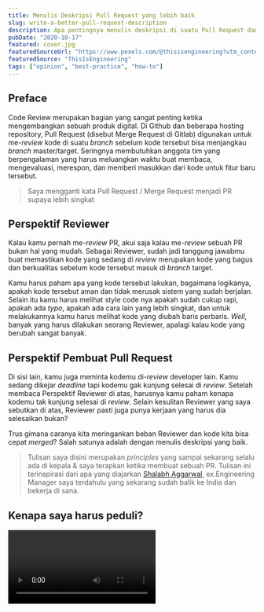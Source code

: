 ```yaml
---
title: Menulis Deskripsi Pull Request yang lebih baik
slug: write-a-better-pull-request-description
description: Apa pentingnya menulis deskripsi di suatu Pull Request dan bagaimana menulis Pull Request yang lebih baik supaya kode kita lebih mudah dipahami orang lain.
pubDate: "2020-10-17"
featured: cover.jpg
featuredSourceUrl: "https://www.pexels.com/@thisisengineering?utm_content=attributionCopyText&utm_medium=referral&utm_source=pexels"
featuredSource: "ThisIsEngineering"
tags: ["opinion", "best-practice", "how-to"]
---
```



## Preface

Code Review merupakan bagian yang sangat penting ketika mengembangkan sebuah produk digital. Di Github dan beberapa hosting repository, Pull Request (disebut Merge Request di Gitlab) digunakan untuk me-_review_ kode di suatu _branch_ sebelum kode tersebut bisa menjangkau _branch_ master/target. Seringnya membutuhkan anggota tim yang berpengalaman yang harus meluangkan waktu buat membaca, mengevaluasi, merespon, dan memberi masukkan dari kode untuk fitur baru tersebut.

> Saya mengganti kata Pull Request / Merge Request menjadi PR supaya lebih singkat

## Perspektif Reviewer

Kalau kamu pernah me-_review_ PR, akui saja kalau me-_review_ sebuah PR bukan hal yang mudah. Sebagai Reviewer, sudah jadi tanggung jawabmu buat memastikan kode yang sedang di _review_ merupakan kode yang bagus dan berkualitas sebelum kode tersebut masuk di _branch_ target.

Kamu harus paham apa yang kode tersebut lakukan, bagaimana logikanya, apakah kode tersebut aman dan tidak merusak sistem yang sudah berjalan. Selain itu kamu harus melihat style code nya apakah sudah cukup rapi, apakah ada _typo_, apakah ada cara lain yang lebih singkat, dan untuk melakukannya kamu harus melihat kode yang diubah baris perbaris. _Well_, banyak yang harus dilakukan seorang Reviewer, apalagi kalau kode yang berubah sangat banyak.

## Perspektif Pembuat Pull Request

Di sisi lain, kamu juga meminta kodemu di-_review_ developer lain. Kamu sedang dikejar _deadline_ tapi kodemu gak kunjung selesai di _review_. Setelah membaca Perspektif Reviewer di atas, harusnya kamu paham kenapa kodemu tak kunjung selesai di _review_. Selain kesulitan Reviewer yang saya sebutkan di atas, Reviewer pasti juga punya kerjaan yang harus dia selesaikan bukan?

Trus gimana caranya kita meringankan beban Reviewer dan kode kita bisa cepat _merged_? Salah satunya adalah dengan menulis deskripsi yang baik.

> Tulisan saya disini merupakan _principles_ yang sampai sekarang selalu ada di kepala & saya terapkan ketika membuat sebuah PR. Tulisan ini terinspirasi dari apa yang diajarkan [Shalabh Aggarwal](https://www.linkedin.com/in/shalabhaggarwal/), ex.Engineering Manager saya terdahulu yang sekarang sudah balik ke India dan bekerja di sana.

## Kenapa saya harus peduli?


<Video webm={WhyShouldICareWebm} mp4={WhyShouldICareMp4} />

<p align="center">
  <small>
    <i>Gambar 1: Kenapa saya harus peduli?</i>
  </small>
</p>

Selalu tanamkan di pikiran kalau sebuah PR adalah produkmu. Tiap kali kamu bikin PR, seseorang bernama "Reviewer” adalah kustomer mu. Kamu mau supaya kustomer tersebut membeli produkmu, supaya produkmu yang dalam bentuk PR itu bisa di-_deploy_ ke _server_ secepatnya bukan?

Tiap kali mau bikin PR berhentilah sejenak, bayangkan kamu menjadi si "Reviewer”, trus **tanya ke dirimu sendiri**. "Gimana ya supaya ini mudah dipahami?”.

Kalau kamu belum yakin kenapa menulis deskripsi PR itu penting, mungkin poin-poin berikut bisa membantu:

### Meng-_capture_ konteks

Saya selalu percaya sebuah deskripsi PR itu bukan cuma sebatas hubungan antara pembuat PR dan Reviewer, tapi juga sebagai histori kode di project kita. Suatu saat kita pasti akan melihat sebuah kode dan gak tau itu buat apa, dengan adanya histori PR kita bisa selalu melacak histori terdahulu sampai akhirnya kita bisa paham kenapa kode itu ada.

Tentu gak perlu ada deskripsi PR buat bisa ngeliat kodenya. Tapi yang gak akan bisa kamu temuin di kodenya adalah:

1. "Kenapa perubahan itu dilakukan?"
2. "Apa masalah yang di _solve_ dari kode ini?"
3. "Gimana kode ini bekerja?"
4. "Kenapa kode ini bisa ada di planet ini??"

Sebuah deskripsi PR yang bagus yang bakal menjawab semuanya.

Buat bisa ngerasain _pain point_ nya, sekarang cobalah buka sebuah PR yang udah _merged_ 1tahun yang lalu dan yang berisi lebih dari 100baris kode / 50 file, trus jawab ke 4 pertanyaan di atas.

Susah bukan? Hehe..

### Membawa ke solusi yang terbaik

Deskripsi yang bagus bisa menuntun kita ke sebuah diskusi.

Tentu kamu tau, kamu gak mungkin punya solusi terbaik dari suatu masalah. Seringnya selalu ada orang lain di tim mu yang lebih tau tentang area yang sedang kamu kerjakan dari pada kamu.

Reviewer punya kesempatan buat ngasih kamu alternatif solusi yang lebih baik dari apa yang ada di PR. Tanpa deskripsi yang memberikan gambaran yang jelas ke Reviewer tentang solusi yang kamu bikin, kamu secara gak langsung mengurangi kesempatan diskusi dan tentu mengurangi kesempatan buat adanya kode & solusi yang lebih baik.

### Review jadi lebih mudah

Deskripsi PR yang bagus akan memberikan petunjuk ke Reviewer tentang apa yang bakal dia temukan di kodenya.

Isinya juga bisa berisi informasi tentang apa yang perlu dia fokuskan untuk di _review_, yang kamu gak yakin dari apa yang sudah kamu bikin. Hal ini membuat proses _review_ lebih cepat dan PR tersebut cepat mendapat _feedback_.

### Membuatmu lebih berharga

Kita sebagai developer menghabiskan waktu setiap hari buat mecahin masalah.

Kalau kamu menghabiskan waktu seminggu buat mecahin masalah atau mungkin juga nyari bug, menyisihkan waktu sejam buat nulis deskripsi PR yang mendetail akan lebih baik karena Reviewer atau bahkan rekanmu jadi tau kenapa masalah yang coba kamu pecahkan memang rumit sampai butuh waktu sampai seminggu.

## Pull Request yang ideal

PR yang ideal adalah PR yang kecil. PR kecil bisa mempercepat proses _review_ dan cepat dapat _feedback_. Karena kecil, otomatis jadi lebih mudah bagi si Reviewer buat bisa ngerti konteksnya dan bagaimana logika yang dibikin.

Kalau fitur yang lagi kamu bikin itu besar atau kompleks banget, kamu bisa mecah fiturnya supaya PR nya jadi kecil-kecil.

Kita harus paham bagaimana memecahnya dan berpikir gimana caranya supaya yang kecil-kecil tadi bisa _merged_ tanpa merusak apapun.

Memecah fitur memang gak mudah, dan perlu dibiasakan. Semakin sering kamu memecah fitur, maka akan semakin terbiasa.

> Di tempat saya bekerja sekarang, kalau fitur nya besar maka kami bakal bikin satu _branch_ sendiri yang kami sebut Story. Nah, PR yang kecil-kecil tadi di targetkan ke Story, ketika semua yang kecil-kecil sudah selesai dan semua sudah tersusun di Story, baru dari Story tersebut bikin PR lagi ke _branch_ utama.

## Anatomi Pull Request

Semoga sampai di sini kamu sudah paham pentingnya deskripsi sebuah PR.

Tapi apakah ada aturan tertentu yang bisa di ikuti? Sebenernya tidak ada aturan khusus, tapi setidaknya berikut poin-poin yang saya terapkan ketika membuat PR:

### Title

Sebuah judul PR yang bagus menurut saya harus berupa:

##### 1. Ringkasan singkat tentang apa yang dikerjakan

Judul harus cukup singkat dan informatif sehingga Reviewer langsung tau apa poin utama dari PR yang kamu buat, tanpa dia harus membaca seluruh deskripsi yang ada.

##### 2. Kalimat yang disusun, ditulis layaknya sebuah perintah.

Contohnya, dari yang tadinya **_"Menghapus middleware auth dan menggantinya dengan sistem auth yang baru”_** bisa diganti menjadi **_"Hapus middleware auth dan ganti dengan sistem auth yang baru”_**.

Karena judulnya berupa perintah, bagaimana kita melaksanakan perintah tersebut ada di dalam deskripsi dan kodenya.

### Body

#### Deskripsi yang informatif

Deskripsi yang ditulis harus informatif. Paling tidak berisi poin-poin berikut:

- ✓&nbsp; Apa masalah yang coba buat dipecahkan.
- ✓&nbsp; Kenapa solusi tersebut menurutmu jadi solusi yang tepat.
- ✓&nbsp; Jika ada kelemahan dari solusi tersebut, juga harus disebutkan.
- ✓&nbsp; Apa yang bisa di tingkatkan di masa depan juga harus disebutkan.

Saya sering melihat kebiasaan menulis deskripsi yang buruk, seperti contohnya:

- ✕&nbsp; "Fix build”
- ✕&nbsp; "Fix bugs”
- ✕&nbsp; "Add patch”
- ✕&nbsp; "Moving code from A to B”
- ✕&nbsp; "Kill weird URLs.”

Gak jelas kan? Bug apa? Patch apa? Kill weird url? Kamu ngapain buat ngebenerinnya?

Di beberapa kasus bahkan gak ada deskripsinya sama sekali 😥

Mungkin kalo kodenya dikit masih bisa kita coba cari tau dari kodenya, kalau changes nya lebih dari 50 file gimana? Hmm...

![Bad PR Example](images/bad-pr-example.png)

<p align="center">
  <small>
    <i>Gambar 2: Bad PR Example</i>
  </small>
</p>

#### Hasil Unit Tests

Hasil dari unit tests dari fitur yang kamu kerjakan juga bisa ikut disertakan, sehingga Reviewer tau apa saja test case yang kamu buat dan gimana hasilnya.

> Beberapa company biasanya mewajibkan tiap fitur baru yang dibuat, harus datang bersamaan dengan unit tests-nya

#### Screenshots

Kalau kamu punya sesuatu yang bisa kamu bagikan dalam bentuk visual, kamu juga bisa melampirkannya di body PR.

Untuk seorang Front-End Engineer, bagian screenshots di ini bisa dipakai untuk menampilkan hasil UI yang udah dibikin. Kalau kamu mau, kamu juga bisa melampirkan extra gif atau video di bagian ini.

> Tentu bagian screenshots bukan hal wajib apalagi kalau kamu seorang DevOps, Back-End Engineer, atau role lain yang tidak berhubungan dengan visual.

## Template Pull Request

Dengan menerapkan _principle_ yang telah saya sebutkan di atas, kamu bisa meningkatkan kualitas kode dari aplikasimu dan membuka kesempatan untuk diskusi antar developer yang lebih baik.

Lalu gimana caranya company yang berisi ratusan developer bisa mengikuti _principle_ yang sama?

Di tempat bekerja saya sekarang, kami membuat sebuah PR Template yang berisi beberapa pertanyaan yang wajib dijawab siapapun yang ingin membuat PR, supaya semua developer bisa tetap berada di _principle_ yang sama.

Kurang lebih isi template nya mengandung pertanyaan sebagai berikut:

1. "Apa masalah/bug/improvement yang kamu coba selesaikan?”
2. "Bagaimana kamu menyelesaikan masalah tersebut?”
3. "Apa kelemahan dari solusi yang kamu buat?”
4. "Apa yang bisa di tingkatkan dari solusimu sekarang di masa depan?”
5. "Lampiran Screenshots Unit Tests”
6. "Lampiran Screenshots UI (Opsional)”

Cara membuat sebuah template PR bisa ikuti panduan dari Github <a href="https://docs.github.com/en/free-pro-team@latest/github/building-a-strong-community/creating-a-pull-request-template-for-your-repository" target="_blank" rel="noopener">di sini</a>, atau jika kamu pakai Gitlab bisa baca <a href="https://docs.gitlab.com/ee/user/project/description_templates.html" target="_blank" rel="noopener">di sini</a>.

## Penutup

Semua project besar tidak mungkin melewatkan deskripsi tiap PR nya, ini juga alasan kenapa project Open Source di luar sana memiliki kualitas yang bagus. Salah satunya karena mereka selalu melakukan diskusi dari setiap PR yang ada, dan ketika seorang kontributor tidak menjelaskan apapun di PR nya, biasanya kecil kemungkinan PR tersebut bisa di _approve_.

Apa yang saya share di sini adalah berdasarkan dari apa yang saya terapkan sehari-hari, tiap company pastinya punya rule sendiri tentang bagaimana mereka mengatur isi sebuah PR. Kalau company tempatmu bekerja belum menerapkan aturan penulisan deskripsi PR, kamu bisa coba menggunakan _principle_ yang sama dengan yang saya gunakan.
